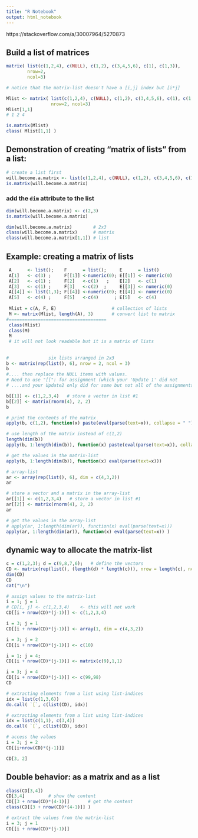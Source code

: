 ```yaml
---
title: "R Notebook"
output: html_notebook
---
```



https://stackoverflow.com/a/30007964/5270873


## Build a list of matrices

```r
matrix( list(c(1,2,4), c(NULL), c(1,2), c(3,4,5,6), c(1), c(1,3)), 
        nrow=2, 
        ncol=3)

# notice that the matrix-list doesn't have a [i,j] index but [i*j]
```

```r
Mlist <- matrix( list(c(1,2,4), c(NULL), c(1,2), c(3,4,5,6), c(1), c(1,3)), 
                 nrow=2, ncol=3)
Mlist[1,1]
# 1 2 4
```

```r
is.matrix(Mlist)
class( Mlist[1,1] )
```

## Demonstration of creating "matrix of lists" from a list:

```r
# create a list first
will.become.a.matrix <- list(c(1,2,4), c(NULL), c(1,2), c(3,4,5,6), c(1), c(1,3))
is.matrix(will.become.a.matrix)
```

### add the `dim` attribute to the list

```r
dim(will.become.a.matrix) <- c(2,3)
is.matrix(will.become.a.matrix)
```

```r
dim(will.become.a.matrix)        # 2x3
class(will.become.a.matrix)      # matrix
class(will.become.a.matrix[1,1]) # list
```

## Example: creating a matrix of lists

```r
 A      <- list();    F      = list();     E      = list()
 A[1]   <- c(3) ;     F[[1]] <-numeric(0); E[[1]] <- numeric(0)
 A[2]   <- c(1) ;     F[2]   <-c(1)   ;    E[2]   <- c(1)
 A[3]   <- c(1) ;     F[3]   <-c(2)  ;     E[[3]] <- numeric(0)
 A[[4]] <- list(1,3); F[[4]] <-numeric(0); E[[4]] <- numeric(0)
 A[5]   <- c(4) ;     F[5]   <-c(4)      ; E[5]   <- c(4)
 
 Mlist = c(A, F, E)                     # collection of lists
 M <- matrix(Mlist, length(A), 3)       # convert list to matrix
#=====================================
 class(Mlist)
 class(M)
 M
 # it will not look readable but it is a matrix of lists
```

## 
```r
#               six lists arranged in 2x3
b <- matrix(rep(list(), 6), nrow = 2, ncol = 3) 
b
#.... then replace the NULL items with values. 
# Need to use "[[": for assignment (which your 'Update 1' did not 
# ....and your Update2 only did for some but not all of the assignments.)

```

```r
b[[1]] <- c(1,2,3,4)   # store a vector in list #1
b[[2]] <- matrix(rnorm(4), 2, 2)
b
```






```r
# print the contents of the matrix
apply(b, c(1,2), function(x) paste(eval(parse(text=x)), collapse = " "))
```

```r
# use length of the matrix instead of c(1,2)
length(dim(b))
apply(b, 1:length(dim(b)), function(x) paste(eval(parse(text=x)), collapse = " "))
```

```r
# get the values in the matrix-list
apply(b, 1:length(dim(b)), function(x) eval(parse(text=x)))
```


```r
# array-list
ar <- array(rep(list(), 6), dim = c(4,3,2)) 
ar
```

```r
# store a vector and a matrix in the array-list
ar[[1]] <- c(1,2,3,4)   # store a vector in list #1
ar[[2]] <- matrix(rnorm(4), 2, 2)
ar
```

```r
# get the values in the array-list
# apply(ar, 1:length(dim(ar)), function(x) eval(parse(text=x)))
apply(ar, 1:length(dim(ar)), function(x) eval(parse(text=x)) )
```


## dynamic way to allocate the matrix-list

```r
c = c(1,2,3); d = c(9,8,7,6);   # define the vectors
CD <- matrix(rep(list(), (length(d) * length(c))), nrow = length(c), ncol =length(d))
dim(CD)
CD
cat("\n")

# assign values to the matrix-list
i = 1; j = 1
# CD[i, j] <- c(1,2,3,4)    <- this will not work
CD[[i + nrow(CD)*(j-1)]] <- c(1,2,3,4)

i = 3; j = 1
CD[[i + nrow(CD)*(j-1)]] <- array(1, dim = c(4,3,2))

i = 3; j = 2
CD[[i + nrow(CD)*(j-1)]] <- c(10)

i = 1; j = 4;
CD[[i + nrow(CD)*(j-1)]] <- matrix(c(9),1,1)

i = 3; j = 4
CD[[i + nrow(CD)*(j-1)]] <- c(99,98)
CD
```

```r
# extracting elements from a list using list-indices
idx = list(c(1,3,6))
do.call( `[`, c(list(CD), idx)) 
```

```r
# extracting elements from a list using list-indices
idx = list(c(1,1), c(3,4))
do.call( `[`, c(list(CD), idx)) 
```

```r
# access the values
i = 3; j = 2
CD[[i+nrow(CD)*(j-1)]]

```

```r
CD[3, 2]
```

## Double behavior: as a matrix and as a list
```r
class(CD[3,4])
CD[3,4]         # show the content
CD[[3 + nrow(CD)*(4-1)]]       # get the content
class(CD[[3 + nrow(CD)*(4-1)]] )
```


```r
# extract the values from the matrix-list
i = 3; j = 1
CD[[i + nrow(CD)*(j-1)]]
```



